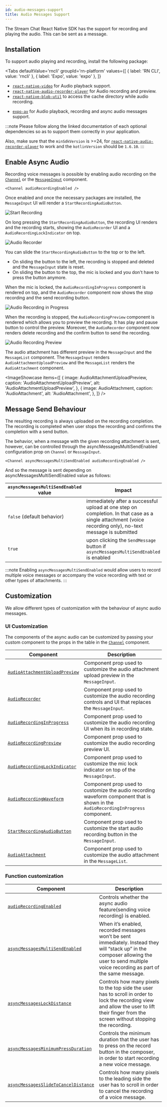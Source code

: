 ```yaml
---
id: audio-messages-support
title: Audio Messages Support
---
```




The Stream Chat React Native SDK has the support for recording and playing the audio. This can be sent as a message.

## Installation

To support audio playing and recording, install the following package:

<Tabs
defaultValue='rncli'
groupId='rn-platform'
values={[
  { label: 'RN CLI', value: 'rncli' },
  { label: 'Expo', value: 'expo' },
]}
>
<TabItem value='rncli'>

- [`react-native-video`](https://github.com/react-native-video/react-native-video) for Audio playback support.
- [`react-native-audio-recorder-player`](https://github.com/hyochan/react-native-audio-recorder-player) for Audio recording and preview.
- [`react-native-blob-util`](https://github.com/RonRadtke/react-native-blob-util) to access the cache directory while audio recording.

</TabItem>

<TabItem value="expo">

- [`expo-av`](https://docs.expo.dev/versions/latest/sdk/av/) for Audio playback, recording and async audio messages support.

</TabItem>
</Tabs>

:::note
Please follow along the linked documentation of each optional dependencies so as to support them correctly in your application.

Also, make sure that the `minSdkVersion` is >=24, for [`react-native-audio-recorder-player`](https://github.com/hyochan/react-native-audio-recorder-player) to work and the `kotlinVersion` should be `1.6.10`.
:::

## Enable Async Audio

Recording voice messages is possible by enabling audio recording on the [`Channel`](../core-components/channel.mdx#audiorecordingenabled) or the [`MessageInput`](../ui-components/message-input.mdx#audiorecordingenabled) component.

```tsx
<Channel audioRecordingEnabled />
```

Once enabled and once the necessary packages are installed, the `MessageInput` UI will render a `StartRecordingAudioButton`.

![Start Recording](../assets/guides/audio-support/start-recording.png)

On long pressing the `StartRecordingAudioButton`, the recording UI renders and the recording starts, showing the `AudioRecorder` UI and a `AudioRecordingLockIndicator` on top.

![Audio Recorder](../assets/guides/audio-support/audio-recorder-lock-button.png)

You can slide the `StartRecordingAudioButton` to the top or to the left.

- On sliding the button to the left, the recording is stopped and deleted and the `MessageInput` state is reset.
- On sliding the button to the top, the mic is locked and you don't have to press the button anymore.

When the mic is locked, the `AudioRecordingInProgress` component is rendered on top, and the `AudioRecorder` component now shows the stop recording and the send recording button.

![Audio Recording in Progress](../assets/guides/audio-support/audio-recording-in-progress.png)

When the recording is stopped, the `AudioRecordingPreview` component is rendered which allows you to preview the recording. It has play and pause button to control the preview. Moreover, the `AudioRecorder` component now renders delete recording and the confirm button to send the recording.

![Audio Recording Preview](../assets/guides/audio-support/audio-recording-preview.jpg)

The audio attachment has different preview in the `MessageInput` and the `MessageList` component. The `MessageInput` renders `AudioAttachmentUploadPreview` and the `MessageList` renders the `AudioAttachment` component.

<ImageShowcase
  items={[
    {
      image: AudioAttachmentUploadPreview,
      caption: 'AudioAttachmentUploadPreview',
      alt: 'AudioAttachmentUploadPreview',
    },
    {
      image: AudioAttachment,
      caption: 'AudioAttachment',
      alt: 'AudioAttachment',
    },
  ]}
/>

## Message Send Behaviour

The resulting recording is always uploaded on the recording completion. The recording is completed when user stops the recording and confirms the completion with a send button.

The behavior, when a message with the given recording attachment is sent, however, can be controlled through the asyncMessagesMultiSendEnabled configuration prop on `Channel` or `MessageInput`.

```tsx
<Channel asyncMessagesMultiSendEnabled audioRecordingEnabled />
```

And so the message is sent depending on asyncMessagesMultiSendEnabled value as follows:

| `asyncMessagesMultiSendEnabled` value | Impact                                                                                                                                                    |
| ------------------------------------- | --------------------------------------------------------------------------------------------------------------------------------------------------------- |
| `false` (default behavior)            | immediately after a successful upload at one step on completion. In that case as a single attachment (voice recording only), no-text message is submitted |
| `true`                                | upon clicking the `SendMessage` button if `asyncMessagesMultiSendEnabled` is enabled                                                                      |

:::note
Enabling `asyncMessagesMultiSendEnabled` would allow users to record multiple voice messages or accompany the voice recording with text or other types of attachments.
:::

## Customization

We allow different types of customization with the behaviour of async audio messages.

### UI Customization

The components of the async audio can be customized by passing your custom component to the props in the table in the [`Channel`](../core-components/channel.mdx) component.

| Component                                                                                     | Description                                                                                                                        |
| --------------------------------------------------------------------------------------------- | ---------------------------------------------------------------------------------------------------------------------------------- |
| [`AudioAttachmentUploadPreview`](../core-components/channel.mdx#audioattachmentuploadpreview) | Component prop used to customize the audio attachment upload preview in the `MessageInput`.                                        |
| [`AudioRecorder`](../core-components/channel.mdx#audiorecorder)                               | Component prop used to customize the audio recording controls and UI that replaces the `MessageInput`.                             |
| [`AudioRecordingInProgress`](../core-components/channel.mdx#audiorecordinginprogress)         | Component prop used to customize the audio recording UI when its in recording state.                                               |
| [`AudioRecordingPreview`](../core-components/channel.mdx#audiorecordingpreview)               | Component prop used to customize the audio recording preview UI.                                                                   |
| [`AudioRecordingLockIndicator`](../core-components/channel.mdx#audiorecordinglockindicator)   | Component prop used to customize the mic lock indicator on top of the `MessageInput`.                                              |
| [`AudioRecordingWaveform`](../core-components/channel.mdx#audiorecorindwaveform)              | Component prop used to customize the audio recording waveform component that is shown in the `AudioRecordingInProgress` component. |
| [`StartRecordingAudioButton`](../core-components/channel.mdx#startaudiorecordingbutton)       | Component prop used to customize the start audio recording button in the `MessageInput`.                                           |
| [`AudioAttachment`](../core-components/channel.mdx#audioattachment)                           | Component prop used to customize the audio attachment in the `MessageList`.                                                        |

### Function customization

| Component                                                                                          | Description                                                                                                                                                                                  |
| -------------------------------------------------------------------------------------------------- | -------------------------------------------------------------------------------------------------------------------------------------------------------------------------------------------- |
| [`audioRecordingEnabled`](../core-components/channel.mdx#audioattachmentuploadpreview)             | Controls whether the async audio feature(sending voice recording) is enabled.                                                                                                                |
| [`asyncMessagesMultiSendEnabled`](../core-components/channel.mdx#audiorecorder)                    | When it’s enabled, recorded messages won’t be sent immediately. Instead they will “stack up” in the composer allowing the user to send multiple voice recording as part of the same message. |
| [`asyncMessagesLockDistance`](../core-components/channel.mdx#audiorecordinginprogress)             | Controls how many pixels to the top side the user has to scroll in order to lock the recording view and allow the user to lift their finger from the screen without stopping the recording.  |
| [`asyncMessagesMinimumPressDuration`](../core-components/channel.mdx#audiorecordingpreview)        | Controls the minimum duration that the user has to press on the record button in the composer, in order to start recording a new voice message.                                              |
| [`asyncMessagesSlideToCancelDistance`](../core-components/channel.mdx#audiorecordinglockindicator) | Controls how many pixels to the leading side the user has to scroll in order to cancel the recording of a voice message.                                                                     |

